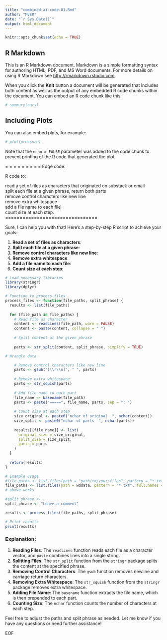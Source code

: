 ---
title: "combined-ai-code-01.Rmd"
author: "MvER"
date: "`r Sys.Date()`"
output: html_document
---

```{r setup, include=FALSE}
knitr::opts_chunk$set(echo = TRUE)
```

## R Markdown

This is an R Markdown document. Markdown is a simple formatting syntax
for authoring HTML, PDF, and MS Word documents. For more details on
using R Markdown see <http://rmarkdown.rstudio.com>.

When you click the **Knit** button a document will be generated that
includes both content as well as the output of any embedded R code
chunks within the document. You can embed an R code chunk like this:

```{r cars}
# summary(cars)
```

## Including Plots

You can also embed plots, for example:

```{r pressure, echo=FALSE}
# plot(pressure)
```

Note that the `echo = FALSE` parameter was added to the code chunk to
prevent printing of the R code that generated the plot.

= = = = = = = = = Edge code:

R code to:

read a set of files as characters that originated on substack or email\
split each file at a given phrase, return both parts\
remove control characters like new line\
remove extra whitespace\
add a file name to each file\
count size at each step.\
================================

Sure, I can help you with that! Here’s a step-by-step R script to
achieve your goals:

1.  **Read a set of files as characters**:
2.  **Split each file at a given phrase**:
3.  **Remove control characters like new line**:
4.  **Remove extra whitespace**:
5.  **Add a file name to each file**:
6.  **Count size at each step**:

``` r
# Load necessary libraries
library(stringr)
library(dplyr)

# Function to process files
process_files <- function(file_paths, split_phrase) {
  results <- list(file_paths)
  
  for (file_path in file_paths) {
    # Read file as character
    content <- readLines(file_path, warn = FALSE)
    content <- paste(content, collapse = " ")
    
    # Split content at the given phrase
    
    parts <- str_split(content, split_phrase, simplify = TRUE)

# Wrangle data

    # Remove control characters like new line
    parts <- gsub("[\\r\\n]", " ", parts)
    
    # Remove extra whitespace
    parts <- str_squish(parts)
    
    # Add file name to each part
    file_name <- basename(file_path)
    parts <- paste("=====", file_name, parts, sep = ": ")
    
    # Count size at each step
    size_original <- paste0("nchar of original  ", nchar(content))
    size_split <- paste0("nchar of parts  ", nchar(parts))
    
    results[[file_name]] <- list(
      original_size = size_original,
      split_size = size_split,
      parts = parts
    )
  }
  
  return(results)
}

# Example usage
#file_paths <- list.files(path = "path/to/your/files", pattern = "*.txt", full.names = TRUE)
file_paths <- list.files(path = wddata, pattern = "*.txt", full.names = TRUE)
# above works

#split_phrase <- 
split_phrase <- "Leave a comment"

results <- process_files(file_paths, split_phrase)

# Print results
print(results)
```

### Explanation:

1.  **Reading Files**: The `readLines` function reads each file as a
    character vector, and `paste` combines lines into a single string.
2.  **Splitting Files**: The `str_split` function from the `stringr`
    package splits the content at the specified phrase.
3.  **Removing Control Characters**: The `gsub` function removes newline
    and carriage return characters.
4.  **Removing Extra Whitespace**: The `str_squish` function from the
    `stringr` package removes extra whitespace.
5.  **Adding File Name**: The `basename` function extracts the file
    name, which is then prepended to each part.
6.  **Counting Size**: The `nchar` function counts the number of
    characters at each step.

Feel free to adjust the paths and split phrase as needed. Let me know if
you have any questions or need further assistance!

EOF
